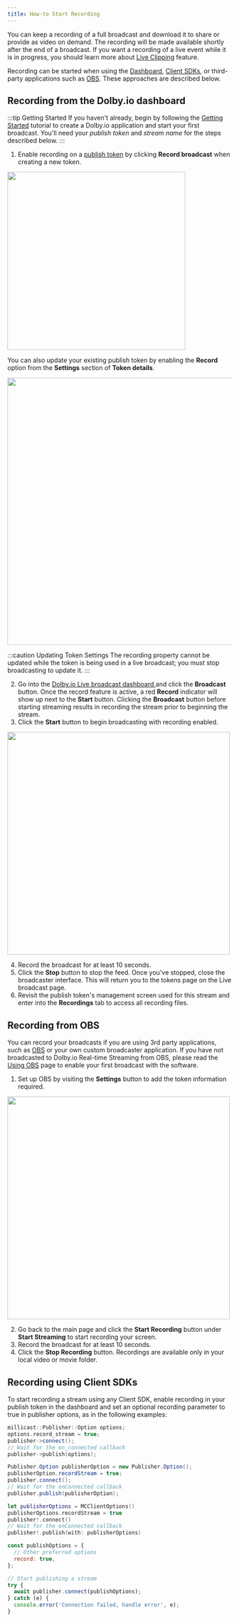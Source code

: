 ```yaml
---
title: How-to Start Recording
---
```


You can keep a recording of a full broadcast and download it to share or provide as video on demand. The recording will be made available shortly after the end of a broadcast. If you want a recording of a live event while it is in progress, you should learn more about [Live Clipping](millicast/distribution/stream-recordings/live-clipping.md) feature.

Recording can be started when using the [Dashboard](#recording-from-the-dolbyio-dashboard), [Client SDKs](#recording-using-client-sdks), or third-party applications such as [OBS](#recording-from-obs). These approaches are described below.

## Recording from the Dolby.io dashboard

:::tip Getting Started
If you haven't already, begin by following the [Getting Started](/millicast/introduction-to-streaming-apis.mdx) tutorial to create a Dolby.io application and start your first broadcast. You'll need your _publish token_ and _stream name_ for the steps described below.
:::

1. Enable recording on a [publish token](/millicast/streaming-dashboard/managing-your-tokens.mdx) by clicking **Record broadcast** when creating a new token.


<div class="center-container">
  <img src={Image1} width="400" />
</div>

You can also update your existing publish token by enabling the **Record** option from the **Settings** section of **Token details**.


<div class="center-container">
  <img src={Image2} width="600" />
</div>

:::caution Updating Token Settings
The recording property cannot be updated while the token is being used in a live broadcast; you must stop broadcasting to update it.
:::

2. Go into the [Dolby.io Live broadcast dashboard ](/millicast/streaming-dashboard/how-to-broadcast-in-dashboard.mdx)and click the **Broadcast** button. Once the record feature is active, a red **Record** indicator will show up next to the **Start** button. Clicking the **Broadcast** button before starting streaming results in recording the stream prior to beginning the stream.
3. Click the **Start** button to begin broadcasting with recording enabled.


<div class="center-container">
  <img src={Image3} width="500" />
</div>

4. Record the broadcast for at least 10 seconds.
5. Click the **Stop** button to stop the feed. Once you've stopped, close the broadcaster interface. This will return you to the tokens page on the Live broadcast page.
6. Revisit the publish token's management screen used for this stream and enter into the **Recordings** tab to access all recording files.

## Recording from OBS

You can record your broadcasts if you are using 3rd party applications, such as [OBS](https://github.com/CoSMoSoftware/OBS-studio-webrtc/releases) or your own custom broadcaster application. If you have not broadcasted to Dolby.io Real-time Streaming from OBS, please read the [Using OBS](/millicast/broadcast/software-encoders/obs/index.mdx) page to enable your first broadcast with the software.

1. Set up OBS by visiting the **Settings** button to add the token information required.


<div class="center-container">
  <img src={Image4} width="500" />
</div>

2. Go back to the main page and click the **Start Recording** button under **Start Streaming** to start recording your screen.
3. Record the broadcast for at least 10 seconds.
4. Click the **Stop Recording** button. Recordings are available only in your local video or movie folder.

## Recording using Client SDKs

To start recording a stream using any Client SDK, enable recording in your publish token in the dashboard and set an optional recording parameter to true in publisher options, as in the following examples:


<Tabs>

<TabItem value="cpp" label="C++">

```cpp
millicast::Publisher::Option options;
options.record_stream = true;
publisher->connect();
// Wait for the on_connected callback
publisher->publish(options);
```

</TabItem>

<TabItem value="java" label="Java">

```java
Publisher.Option publisherOption = new Publisher.Option();
publisherOption.recordStream = true;
publisher.connect();
// Wait for the onConnected callback
publisher.publish(publisherOption);
```

</TabItem>

<TabItem value="swift" label="Swift">

```swift
let publisherOptions = MCClientOptions()
publisherOptions.recordStream = true
publisher!.connect()
// Wait for the onConnected callback
publisher!.publish(with: publisherOptions)
```

</TabItem>

<TabItem value="javascript" label="JavaScript">

```javascript
const publishOptions = {
  // Other preferred options
  record: true,
};

// Start publishing a stream
try {
  await publisher.connect(publishOptions);
} catch (e) {
  console.error('Connection failed, handle error', e);
}
```

</TabItem>

</Tabs>
